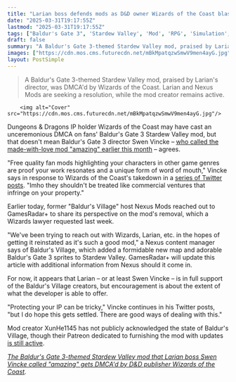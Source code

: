 ```yaml
---
title: "Larian boss defends mods as D&D owner Wizards of the Coast blasts a Baldur’s Gate 3 Stardew Valley mod offline with a DMCA: 'There are good ways of dealing with this'"
date: "2025-03-31T19:17:55Z"
lastmod: "2025-03-31T19:17:55Z"
tags: ["Baldur's Gate 3", 'Stardew Valley', 'Mod', 'RPG', 'Simulation', 'DMCA', 'Wizards of the Coast', 'Larian Studios', 'Nexus Mods']
draft: false
summary: "A Baldur's Gate 3-themed Stardew Valley mod, praised by Larian's director, was DMCA'd by Wizards of the Coast.  Larian and Nexus Mods are seeking a resolution, while the mod creator remains active."
images: ["https://cdn.mos.cms.futurecdn.net/mBkMpatqzwSmwV9men4ayG.jpg"]
layout: PostSimple
---
```

> A Baldur's Gate 3-themed Stardew Valley mod, praised by Larian's director, was DMCA'd by Wizards of the Coast.  Larian and Nexus Mods are seeking a resolution, while the mod creator remains active.


        <img alt="Cover" src="https://cdn.mos.cms.futurecdn.net/mBkMpatqzwSmwV9men4ayG.jpg"/>
        
Dungeons & Dragons IP holder Wizards of the Coast may have cast an unceremonious DMCA on fans' Baldur's Gate 3 Stardew Valley mod, but that doesn't mean Baldur's Gate 3 director Swen Vincke – [<u>who called the made-with-love mod "amazing" earlier this month</u>](https://www.gamesradar.com/games/simulation/baldurs-gate-3-director-swen-vincke-gives-his-official-approval-to-the-stardew-valley-mod-that-brings-the-d-and-d-rpg-to-pelican-town/) – agrees.

"Free quality fan mods highlighting your characters in other game genres are proof your work resonates and a unique form of word of mouth," Vincke says in response to Wizards of the Coast's takedown in a [<u>series of Twitter posts</u>](https://x.com/LarAtLarian/status/1906765058270540219). "Imho they shouldn't be treated like commercial ventures that infringe on your property."

Earlier today, former "Baldur's Village" host Nexus Mods reached out to GamesRadar+ to share its perspective on the mod's removal, which a Wizards lawyer requested last week.

"We've been trying to reach out with Wizards, Larian, etc. in the hopes of getting it reinstated as it's such a good mod," a Nexus content manager says of Baldur's Village, which added a formidable new map and adorable Baldur's Gate 3 sprites to Stardew Valley. GamesRadar+ will update this article with additional information from Nexus should it come in.

For now, it appears that Larian – or at least Swen Vincke – is in full support of the Baldur's Village creators, but encouragement is about the extent of what the developer is able to offer.

"Protecting your IP can be tricky," Vincke continues in his Twitter posts, "but I do hope this gets settled. There are good ways of dealing with this."

Mod creator XunHe1145 has not publicly acknowledged the state of Baldur's Village, though their Patreon dedicated to furnishing the mod with updates [<u>is still active</u>](https://www.patreon.com/xunhe1145).

[<u><em>The Baldur's Gate 3-themed Stardew Valley mod that Larian boss Swen Vincke called "amazing" gets DMCA'd by D&amp;D publisher Wizards of the Coast</em></u>](https://www.gamesradar.com/games/rpg/the-baldurs-gate-3-themed-stardew-valley-mod-that-larian-boss-swen-vincke-called-amazing-gets-dmcad-by-d-and-d-publisher-wizards-of-the-coast/)*.*
        